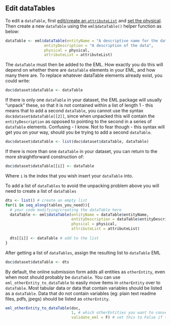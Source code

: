 ## Edit dataTables

To edit a `dataTable`, first [edit/create an `attributeList`](#edit-attributelists) and [set the physical](#set-physical). 
Then create a new `dataTable` using the `eml$dataTable()` helper function as below:

```r
dataTable <- eml$dataTable(entityName = "A descriptive name for the data (does not need to be the same as the data file)",
                 entityDescription = "A description of the data",
                 physical = physical,
                 attributeList = attributeList)
```

The `dataTable` must then be added to the EML. How exactly you do this will depend on whether there are `dataTable` elements in your EML, and how many there are. To replace whatever dataTable elements already exist, you could write:

```r
doc$dataset$dataTable <- dataTable
```

If there is only one `dataTable` in your dataset, the EML package will usually "unpack" these, so that it is not contained within a list of length 1 - this means that to add a second `dataTable`, you cannot use the syntax `doc$dataset$dataTable[[2]]`, since when unpacked this will contain the `entityDescription` as opposed to pointing to the second in a series of `dataTable` elements. Confusing - I know. Not to fear though - this syntax will get you on your way, should you be trying to add a second `dataTable`.

```r
doc$dataset$dataTable <- list(doc$dataset$dataTable, dataTable)
```

If there is more than one `dataTable` in your dataset, you can return to the more straightforward construction of:

```r
doc$dataset$dataTable[[i]] <- dataTable 
```

Where `i` is the index that you wish insert your `dataTable` into.

To add a list of `dataTables` to avoid the unpacking problem above you will need to create a list of `dataTables`

```r
dts <- list() # create an empty list
for(i in seq_along(tables_you_need)){
  # your code modifying/creating the dataTable here
  dataTable <- eml$dataTable(entityName = dataTable$entityName,
                             entityDescription = dataTable$entityDescription,
                             physical = physical,
                             attributeList = attributeList)
  
  dts[[i]] <- dataTable # add to the list
}
```

After getting a list of `dataTables`, assign the resulting list to `dataTable` EML
```r
doc$dataset$dataTable <- dts
```

By default, the online submission form adds all entities as `otherEntity`, even when most should probably be `dataTable`.  You can use `eml_otherEntity_to_dataTable` to easily move items in `otherEntity` over to `dataTable`. Most tabular data or data that contain variables should be listed as a `dataTable`. Data that do not contain variables (eg: plain text readme files, pdfs, jpegs) should be listed as `otherEntity`.
```r
eml_otherEntity_to_dataTable(doc, 
                             1, # which otherEntities you want to convert, for multiple use - 1:5
                             validate_eml = F) # set this to False if the physical or attributes are not added
```
